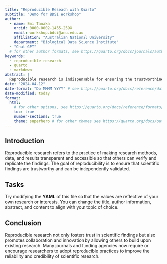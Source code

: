 ```yaml
---
title: "Reproducible Reseach with Quarto"
subtitle: "Demo for BDSI Workshop"
author:  
  - name: Emi Tanaka
    orcid: 0000-0002-1455-259X
    email: workshop.bdsi@anu.edu.au
    affiliation: "Australian National University"
    department: "Biological Data Science Institute"
  - "Chat GPT"
  # for other author formats, see https://quarto.org/docs/journals/authors.html
keywords: 
  - reproducible research
  - quarto 
  - markdown
abstract: | 
  Reproducible research is indispensable for ensuring the trustworthiness of scientific findings. This abstract explores its significance, emphasizing open access to data, code, and documentation. Key practices such as version control and reproducible environments are highlighted for their role in enhancing verifiability. Additionally, the integration of reproducibility criteria in peer review is discussed. Overall, reproducible research serves as a vital framework for advancing scientific knowledge with transparency and integrity.
date: "2024-04-12"
date-format: "Do MMMM YYYY" # see https://quarto.org/docs/reference/dates.html
date-modified: today
format: 
  html:
    # for other options, see https://quarto.org/docs/reference/formats/html.html
    toc: true
    number-sections: true
    theme: superhero # for other themes see https://quarto.org/docs/output-formats/html-themes.html
---
```


## Introduction 

Reproducible research refers to the practice of making research methods, data, and results transparent and accessible so that others can verify and replicate the findings. The goal of reproducibility is to ensure that scientific findings are trustworthy and can be independently validated.


## Tasks

::: callout-important

Try modifying the **YAML** of this file so that the values are reflective of your own research or interests. You can change the title, author information, abstract, and content to align with your topic of choice.

:::


## Conclusion 

Reproducible research not only fosters trust in scientific findings but also promotes collaboration and innovation by allowing others to build upon existing research. Many journals and funding agencies now require or encourage researchers to adopt reproducible practices to improve the reliability and credibility of scientific research.